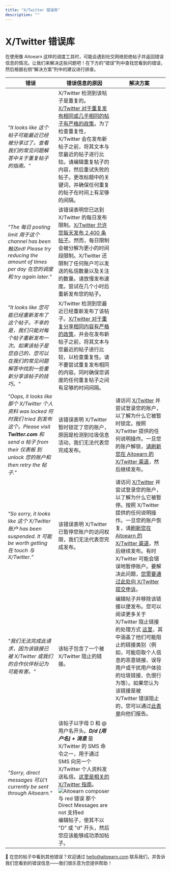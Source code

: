 ```yaml
---
title: "X/Twitter 错误库"
description: ""
---
```

# X/Twitter 错误库

在使用像 Aitoearn 这样的调度工具时，可能会遇到社交网络拒绝帖子并返回错误信息的情况。让我们来解决这些问题吧！在下方的“错误”列中查找您看到的错误，然后根据右侧“解决方案”列中的建议进行排查。

| **错误** | **错误信息的原因** | **解决方案** |
| --- | --- | --- |
| *"It looks like 这个帖子可能最近已经被分享过了。查看我们的常见问题解答中关于重复帖子的指南。"* | X/Twitter 检测到该帖子是重复的。[X/Twitter 对于重复发布相同或几乎相同的帖子有严格的政策](https://help.twitter.com/en/rules-and-policies/platform-manipulation)。为了检查重复性，X/Twitter 会在发布新帖子之前，将其文本与您最近的帖子进行比较。请编辑重复帖子的内容，然后重试失败的帖子。更改标题中的关键词，并确保任何重复的帖子在时间上有足够的间隔。 |
| *"The 每日 posting limit 用于这个 channel has been 触达ed! Please try reducing the amount of times per day 在您的调度和 try again later."* | 该错误表明您已达到 X/Twitter 的每日发布限制。[X/Twitter 允许您每天发布 2,400 条帖子](https://help.twitter.com/en/rules-and-policies/twitter-limits)。然而，每日限制会被分解为更小的时间段限制。X/Twitter 还限制了任何账户可以发送的私信数量以及关注的数量。请放慢发布速度。尝试在几个小时后重新发布您的帖子。 |
| *"It looks like 您可能已经重新发布了这个帖子。不幸的是，我们只能对每个帖子重新发布一次。如果该帖子是您自己的，您可以在我们的常见问题解答中找到一些重新分享该帖子的技巧。"* | X/Twitter 检测到您最近已经重新发布了该帖子。[X/Twitter 对于重复分享相同内容有严格的政策](https://help.twitter.com/en/rules-and-policies/platform-manipulation)，并会在发布新帖子之前，将其文本与您最近的帖子进行比较，以检查重复性。请不要尝试重复发布相同的内容。同时确保您调度的任何重复帖子之间有足够的时间间隔。 |
| *"Oops, it looks like 那个 X/Twitter 个人资料 was locked 何时我们 tried 到发布这个。Please visit **Twitter.com** 和 send a 帖子 from their 仪表板 到 unlock 您的账户和 then retry the 帖子."* | 该错误表明 X/Twitter 暂时锁定了您的账户，原因是检测到垃圾信息活动，我们无法代表您完成发布。 | 请访问 [X/Twitter](https://twitter.com/) 并尝试登录您的账户，以了解为什么它被暂时锁定。按照 X/Twitter 提供的任何说明操作。一旦您的账户解锁，[请刷新您在 Aitoearn 的 X/Twitter 渠道](https://aitoearn.helpscoutdocs.com/article/573-refreshing-a-channel-in-aitoearn)，然后继续发布。 |
| *"So sorry, it looks like 这个 X/Twitter 账户 has been suspended. It 可能 be worth getting 在 touch 与 X/Twitter."* | 该错误表明 X/Twitter 已暂停您账户的访问权限，我们无法代表您完成发布。 | 请访问 [X/Twitter](https://twitter.com/) 并尝试登录您的账户，以了解为什么它被暂停。按照 X/Twitter 提供的任何说明操作。一旦您的账户恢复，请[刷新您在 Aitoearn 的 X/Twitter 渠道](https://aitoearn.helpscoutdocs.com/article/573-refreshing-a-channel-in-aitoearn)，然后继续发布。有时 X/Twitter 可能会错误地暂停账户。要解决此问题，[您需要通过此处向 X/Twitter 提交申诉](https://help.twitter.com/en/forms/account-access/appeals)。 |
| *"我们无法完成此请求，因为该链接已被 X/Twitter 或我们的合作伙伴标记为可能有害。"* | 该帖子包含了一个被 X/Twitter 阻止的链接。 | 编辑帖子并移除该链接以便发布。您可以阅读更多关于 X/Twitter 阻止链接的处理方式 [这里](https://help.twitter.com/en/safety-and-security/phishing-spam-and-malware-links)，其中涵盖了他们可能阻止的链接类别（例如，可能窃取个人信息的恶意链接、误导用户或干扰用户体验的垃圾链接、仇恨行为等）。如果您认为该链接是被 X/Twitter 错误阻止的，您可以通过[此表单](https://help.twitter.com/en/forms/authenticity/spam)向他们报告。 |
| *"Sorry, direct messages 可以't currently be sent through Aitoearn."* | 该帖子以字母 D 和 @用户名开头。***D/d [用户名] + 消息*** 是 X/Twitter 的 SMS 命令之一，用于通过 SMS 向另一个 X/Twitter 个人资料发送私信。[这里是相关的 X/Twitter 指南](https://help.twitter.com/en/using-twitter/direct-messages#via-sms)。![Aitoearn composer 与 red 错误 那个 Direct Messages are not 支持ed](//d33v4339jhl8k0.cloudfront.net/docs/assets/64cb6cf86d4a3e191f237e66/images/67dc31f7c95bfc0d5610b20b/file-zMxxlvTKP6.jpg) 编辑帖子，使其不以 "D" 或 "d" 开头，然后您应该能够成功添加帖子。 |

📝 在您的帖子中看到其他错误？欢迎通过 [hello@aitoearn.com](mailto:hello@aitoearn.com) 联系我们，并告诉我们您看到的错误信息——我们很乐意为您提供帮助！
